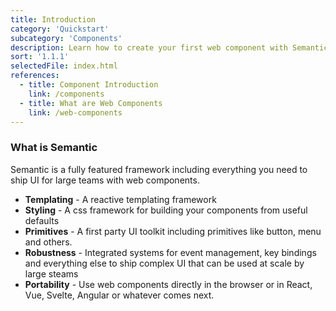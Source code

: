 ```yaml
---
title: Introduction
category: 'Quickstart'
subcategory: 'Components'
description: Learn how to create your first web component with Semantic UI
sort: '1.1.1'
selectedFile: index.html
references:
  - title: Component Introduction
    link: /components
  - title: What are Web Components
    link: /web-components
---
```


### What is Semantic

Semantic is a fully featured framework including everything you need to ship UI for large teams with web components.

* **Templating** - A reactive templating framework
* **Styling** - A css framework for building your components from useful defaults
* **Primitives** - A first party UI toolkit including primitives like button, menu and others.
* **Robustness** - Integrated systems for event management, key bindings and everything else to ship complex UI that can be used at scale by large steams
* **Portability** - Use web components directly in the browser or in React, Vue, Svelte, Angular or whatever comes next.
